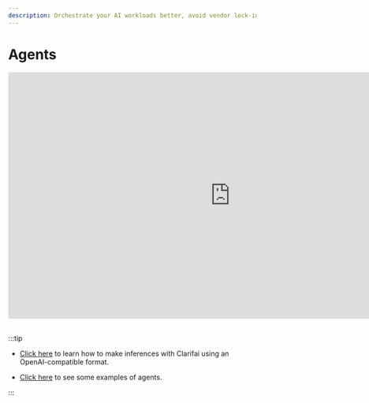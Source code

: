 ```yaml
---
description: Orchestrate your AI workloads better, avoid vendor lock-in, and use compute spend efficiently
---
```


# Agents

<div style={{ "position":"relative","width": "100%","overflow": "hidden","padding-top": "56.25%"}}>
<iframe width="900" height="500" style={{"position": "absolute","top": "0","left": "0","bottom": "0","right": "0","width": "100%","height": "100%",}} src="https://www.youtube.com/embed/1XZT2wD4UzQ" title="AI Blog Writing Agent with Clarifai and CrewAI" frameborder="0" allow="accelerometer; autoplay; clipboard-write; encrypted-media; gyroscope; picture-in-picture; web-share" allowfullscreen></iframe>
</div>

<br/>

:::tip 

- [Click here](https://docs.clarifai.com/compute/models/inference/open-ai) to learn how to make inferences with Clarifai using an OpenAI-compatible format.

- [Click here](https://github.com/Clarifai/examples/tree/main/agents) to see some examples of agents. 

:::


<DocCardList items={useCurrentSidebarCategory().items}/>